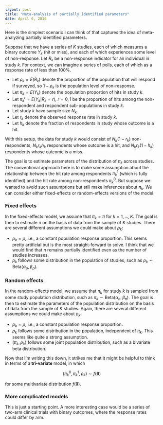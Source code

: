 ```yaml
---
layout: post
title: "Meta-analysis of partially identified parameters"
date: April 6, 2016
---
```


Here is the simplest scenario I can think of that captures the idea of meta-analyzing partially identified parameters. 

Suppose that we have a series of $K$ studies, each of which measures a binary outcome $Y_k$ (hit or miss), and each of which experiences some level of non-response. Let $R_k$ be a non-response indicator for an individual in study $k$. For context, we can imagine a series of polls, each of which as a response rate of less than 100%. 

* Let $\rho_k = E(R_k)$ denote the proportion of the population that will respond if surveyed, so $1 - \rho_k$ is the population level of non-response.
* Let $\pi_k = E(Y_k)$ denote the population proportion of hits in study $k$. 
* Let $\pi^r_k = E(Y_k | R_k = r), \ r = 0, 1$ be the proportion of hits among the non-respondent and respondent sub-populations in study $k$. 
* Let study $k$ have sample size $N_k$. 
* Let $r_k$ denote the observed response rate in study $k$. 
* Let $h_k$ denote the fraction of respondents in study whose outcome is a hit. 

With this setup, the data for study $k$ would consist of $N_k (1 - r_k)$ non-respondents, $N_k r_k h_k$ respondents whose outcome is a hit, and $N_k r_k (1 - h_k)$ respondents whose outcome is a miss.

The goal is to estimate parameters of the distribution of $\pi_k$ across studies. The conventional approach here is to make some assumption about the relationship between the hit rate among respondents $\pi^1_k$ (which is fully identified) and the hit rate among non-respondents $\pi^0_k$. But suppose we wanted to avoid such assumptions but still make inferences about $\pi_k$. We can consider either fixed-effects or random-effects versions of the model. 

### Fixed effects

In the fixed-effects model, we assume that $\pi_k = \pi$ for $k = 1,...,K$. The goal is then to estimate $\pi$ on the basis of data from the sample of $K$ studies. There are several different assumptions we could make about $\rho_k$:

* $\rho_k = \rho$, i.e., a constant population response proportion. This seems pretty artificial but is the most straight-forward to solve. I think that we would find that $\pi$ remains partially identified even as the number of studies increases. 
* $\rho_k$ follows some distribution in the population of studies, such as $\rho_k \sim \text{Beta}(\alpha_\rho, \beta_\rho)$. 

### Random effects

In the random-effects model, we assume that $\pi_k$ for study $k$ is sampled from some study population distribution, such as $\pi_k \sim \text{Beta}(\alpha_\pi, \beta_\pi)$. The goal is then to estimate the parameters of the population distribution on the basis of data from the sample of $K$ studies. Again, there are several different assumptions we could make about $\rho_k$:

* $\rho_k = \rho$, i.e., a constant population response proportion. 
* $\rho_k$ follows some distribution in the population, independent of $\pi_k$. This seems like quite a strong assumption. 
* $(\pi_k, \rho_k)$ follows some joint population distribution, such as a bivariate beta distribution. 

Now that I'm writing this down, it strikes me that it might be helpful to think in terms of a __tri-variate__ model, in which 

$$
\left(\pi^0_k, \pi^1_k, \rho_k \right) \sim f(\boldsymbol\theta) 
$$

for some multivariate distribution $f(\boldsymbol\theta)$.

### More complicated models

This is just a starting point. A more interesting case would be a series of two-arm clinical trials with binary outcomes, where the response rates could differ by arm. 